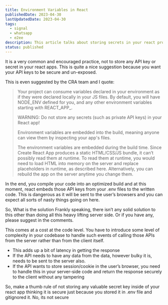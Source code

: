 ```yaml
---
title: Environment Variables in React
publishedDate: 2023-04-30
lastUpdatedDate: 2023-04-30
tags:
  - signal
  - whatsapp
  - e2ee
description: This article talks about storing secrets in your react project
status: published
---
```


It is a very common and encouraged practice, not to store any API key or secret in your react apps. This is quite a nice suggestion because you want your API keys to be secure and un-exposed.

This is even suggested by the CRA team and I quote:

> Your project can consume variables declared in your environment as if they were declared locally in your JS files. By default, you will have NODE_ENV defined for you, and any other environment variables starting with REACT_APP_.
>
> WARNING: Do not store any secrets (such as private API keys) in your React app!
>
> Environment variables are embedded into the build, meaning anyone can view them by inspecting your app's files.
>
>The environment variables are embedded during the build time. Since Create React App produces a static HTML/CSS/JS bundle, it can’t possibly read them at runtime. To read them at runtime, you would need to load HTML into memory on the server and replace placeholders in runtime, as described here. Alternatively, you can rebuild the app on the server anytime you change them.

In the end, you compile your code into an optimized build and at this moment, react embeds those API keys from your .env files to the written code. This is dangerous as it will be sent to the user’s browsers and you can expect all sorts of nasty things going on here.

So, What is the solution
Frankly speaking, there isn’t any solid solution to this other than doing all this heavy lifting server side. Or if you have any, please suggest in the comments.

This comes at a cost at the code level. You have to introduce some level of complexity in your codebase to handle such events of calling those APIs from the server rather than from the client itself.

- This adds up a bit of latency in getting the response
- If the API needs to have any data from the data, however bulky it is, needs to be sent to the server also.
- If the API wants to store session/cookie in the user’s browser, you need to handle this in your server-side code and return the response securely to the client without any tampering

So, make a thumb rule of not storing any valuable secret key inside of your react app thinking it is secure just because you stored it in .env file and gitignored it. No, its not secure
